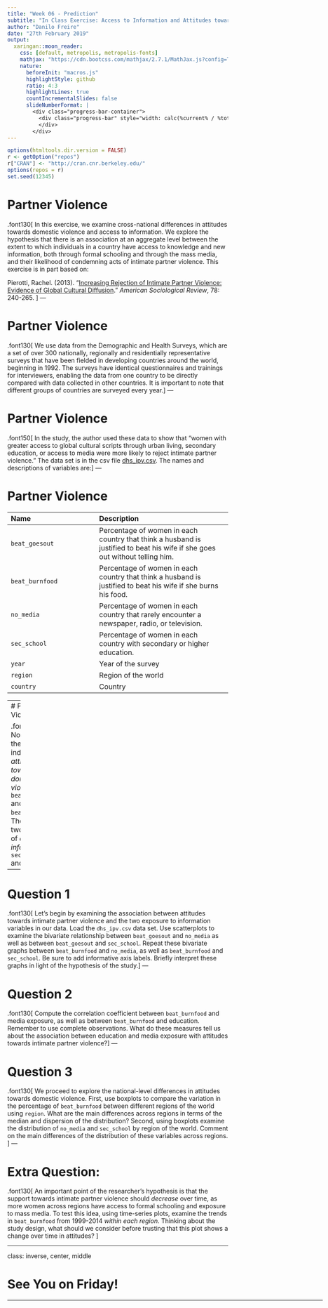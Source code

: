 ```yaml
---
title: "Week 06 - Prediction"
subtitle: "In Class Exercise: Access to Information and Attitudes towards Intimate Partner Violence<html><div style='float:left'></div><hr color='#EB811B' size=1px width=800px></html>"
author: "Danilo Freire"
date: "27th February 2019"
output: 
  xaringan::moon_reader:
    css: [default, metropolis, metropolis-fonts]
    mathjax: "https://cdn.bootcss.com/mathjax/2.7.1/MathJax.js?config=TeX-MML-AM_HTMLorMML"
    nature: 
      beforeInit: "macros.js"
      highlightStyle: github
      ratio: 4:3
      highlightLines: true
      countIncrementalSlides: false
      slideNumberFormat: |
        <div class="progress-bar-container">
          <div class="progress-bar" style="width: calc(%current% / %total% * 100%);">
          </div>
        </div>
---
```


```r
options(htmltools.dir.version = FALSE)
r <- getOption("repos")
r["CRAN"] <- "http://cran.cnr.berkeley.edu/"
options(repos = r)
set.seed(12345)
```

<style>

.remark-slide-number {
  position: inherit;
}

.remark-slide-number .progress-bar-container {
  position: absolute;
  bottom: 0;
  height: 6px;
  display: block;
  left: 0;
  right: 0;
}

.remark-slide-number .progress-bar {
  height: 100%;
  background-color: #EB811B;
}

.orange {
  color: #EB811B;
}
</style>

# Partner Violence 

.font130[
In this exercise, we examine cross-national differences in attitudes towards domestic violence and access to information. We explore the hypothesis that there is an association at an aggregate level between the extent to which individuals in a country have access to knowledge and new information, both through formal schooling and through the mass media, and their likelihood of condemning acts of intimate partner violence.  This exercise is in part based on: 

Pierotti, Rachel. (2013). "[Increasing Rejection of Intimate Partner Violence: Evidence of Global Cultural Diffusion](http://dx.doi.org/10.1177/0003122413480363)." *American Sociological Review*, 78: 240-265. 
]
---

# Partner Violence 

.font130[
We use data from the Demographic and Health Surveys, which are a set of over 300 nationally, regionally and residentially representative surveys that have been fielded in developing countries around the world, beginning in 1992. The surveys have identical questionnaires and trainings for interviewers, enabling the data from one country to be directly compared with data collected in other countries. It is important to note that different groups of countries are surveyed every year.
]
---

# Partner Violence 

.font150[
In the study, the author used these data to show that "women with greater access to global cultural scripts through urban living, secondary education, or access to media were more likely to reject intimate partner violence." The data set is in the csv file [dhs_ipv.csv](https://raw.githubusercontent.com/pols1600/pols1600.github.io/master/datasets/measurement/dhs_ipv.csv). The names and descriptions of variables are:
]
---

# Partner Violence 

|Name            | Description
|:---------------|:-----------------------|
|`beat_goesout`  |Percentage of women in each country that think a husband is justified to beat his wife if she goes out without telling him.| 
|`beat_burnfood` | Percentage of women in each country that think a husband is justified to beat his wife if she burns his food. | 
|`no_media`      | Percentage of women in each country that rarely encounter a newspaper, radio, or television.| 
|`sec_school`    | Percentage of women in each country with secondary or higher education.|
|`year`          | Year of the survey|
|`region`        | Region of the world|
|`country`       | Country|
---
# Partner Violence 

.font150[
Note that there are two indicators of *attitudes towards domestic violence*: `beat_goesout` and `beat_burnfood`. There are also two indicators of *access to information*: `sec_school` and `no_media`. 
]
---

# Question 1

.font130[
Let's begin by examining the association between attitudes towards intimate partner violence and the two exposure to information variables in our data. Load the `dhs_ipv.csv` data set. Use scatterplots to examine the bivariate relationship between `beat_goesout` and `no_media` as well as between `beat_goesout` and `sec_school`. Repeat these bivariate graphs between `beat_burnfood` and  `no_media`, as well as `beat_burnfood` and `sec_school`. Be sure to add informative axis labels. Briefly interpret these graphs in light of the hypothesis of the study.
]
---

# Question 2

.font130[
Compute the correlation coefficient between `beat_burnfood` and media exposure, as well as between `beat_burnfood` and education. Remember to use complete observations. What do these measures tell us about the association between education and media exposure with attitudes towards intimate partner violence?
]
---

# Question 3

.font130[
We proceed to explore the national-level differences in attitudes towards domestic violence. First, use boxplots to compare the variation in the percentage of `beat_burnfood` between different regions of the world using `region`. What are the main differences across regions in terms of the median and dispersion of the distribution?  Second, using boxplots examine the distribution of `no_media` and `sec_school` by region of the world. Comment on the main differences of the distribution of these variables across regions. 
]
---

# Extra Question:

.font130[
An important point of the researcher's hypothesis is that the support towards intimate partner violence should *decrease* over time, as more women across regions have access to formal schooling and exposure to mass media. To test this idea, using time-series plots, examine the trends in `beat_burnfood` from 1999-2014 *within each region*. Thinking about the study design, what should we consider before trusting that this plot shows a change over time in attitudes? 
]

---
class: inverse, center, middle

# See You on Friday!  

<html><div style='float:left'></div><hr color='#EB811B' size=1px width=720px></html> 
